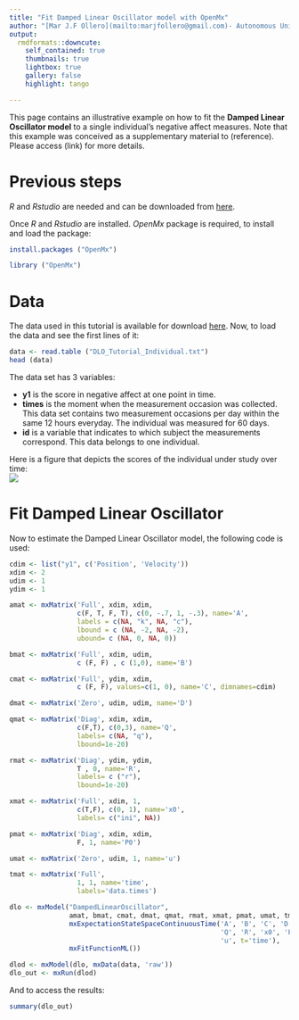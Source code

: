 ---
title: "Fit Damped Linear Oscillator model with OpenMx"
author: "[Mar J.F Ollero](mailto:marjfollero@gmail.com)- Autonomous University of Madrid, Spain"
output: 
  rmdformats::downcute:
    self_contained: true
    thumbnails: true
    lightbox: true
    gallery: false
    highlight: tango

---
This page contains an illustrative example on how to fit the **Damped Linear Oscillator model** to a single individual's negative affect measures. Note that this example was conceived as a supplementary material to (reference). Please access (link) for more details. 

# Previous steps 

*R* and *Rstudio* are needed and can be downloaded from [here](https://www.rstudio.com/products/rstudio/download/).  

Once *R* and *Rstudio* are installed. *OpenMx* package is required, to install and load the package: 
```{r, eval=F}
install.packages ("OpenMx")

```
```{r}
library ("OpenMx")

```


# Data

The data used in this tutorial is available for download [here]("DLO_Tutorial_Individual.txt"). Now, to load the data and see the first lines of it: 
```{r}
data <- read.table ("DLO_Tutorial_Individual.txt")
head (data)
```

The data set has 3 variables: 

* **y1** is the score in negative affect at one point in time. 
* **times** is the moment when the measurement occasion was collected. This data set contains two measurement occasions per day within the same 12 hours everyday. The individual was measured for 60 days. 
* **id** is a variable that indicates to which subject the measurements correspond. This data belongs to one individual. 

Here is a figure that depicts the scores of the individual under study over time:  
![](test.png) 
 
# Fit Damped Linear Oscillator

Now to estimate the Damped Linear Oscillator model, the following code is used: 
```{r, message=F}
cdim <- list("y1", c('Position', 'Velocity'))
xdim <- 2
udim <- 1
ydim <- 1

amat <- mxMatrix('Full', xdim, xdim, 
                 c(F, T, F, T), c(0, -.7, 1, -.3), name='A', 
                 labels = c(NA, "k", NA, "c"), 
                 lbound = c (NA, -2, NA, -2), 
                 ubound= c (NA, 0, NA, 0))

bmat <- mxMatrix('Full', xdim, udim, 
                 c (F, F) , c (1,0), name='B')

cmat <- mxMatrix('Full', ydim, xdim, 
                 c (F, F), values=c(1, 0), name='C', dimnames=cdim)

dmat <- mxMatrix('Zero', udim, udim, name='D')

qmat <- mxMatrix('Diag', xdim, xdim, 
                 c(F,T), c(0,3), name='Q', 
                 labels= c(NA, "q"), 
                 lbound=1e-20)

rmat <- mxMatrix('Diag', ydim, ydim, 
                 T , 0, name='R', 
                 labels= c ("r"), 
                 lbound=1e-20)

xmat <- mxMatrix('Full', xdim, 1,
                 c(T,F), c(0, 1), name='x0', 
                 labels= c("ini", NA))

pmat <- mxMatrix('Diag', xdim, xdim,
                 F, 1, name='P0')

umat <- mxMatrix('Zero', udim, 1, name='u')

tmat <- mxMatrix('Full', 
                 1, 1, name='time', 
                 labels='data.times')

dlo <- mxModel("DampedLinearOscillator", 
               amat, bmat, cmat, dmat, qmat, rmat, xmat, pmat, umat, tmat,
               mxExpectationStateSpaceContinuousTime('A', 'B', 'C', 'D', 
                                                     'Q', 'R', 'x0', 'P0',
                                                     'u', t='time'),
               mxFitFunctionML())

dlod <- mxModel(dlo, mxData(data, 'raw'))
dlo_out <- mxRun(dlod)
```

And to access the results: 

```{r}
summary(dlo_out)
```


